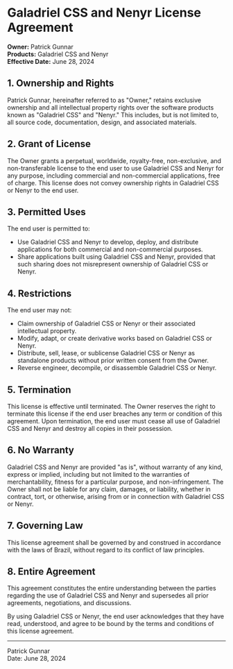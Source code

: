 # Galadriel CSS and Nenyr License Agreement

**Owner:** Patrick Gunnar  
**Products:** Galadriel CSS and Nenyr  
**Effective Date:** June 28, 2024

## 1. Ownership and Rights

Patrick Gunnar, hereinafter referred to as "Owner," retains exclusive ownership and all intellectual property rights over the software products known as "Galadriel CSS" and "Nenyr." This includes, but is not limited to, all source code, documentation, design, and associated materials.

## 2. Grant of License

The Owner grants a perpetual, worldwide, royalty-free, non-exclusive, and non-transferable license to the end user to use Galadriel CSS and Nenyr for any purpose, including commercial and non-commercial applications, free of charge. This license does not convey ownership rights in Galadriel CSS or Nenyr to the end user.

## 3. Permitted Uses

The end user is permitted to:

-   Use Galadriel CSS and Nenyr to develop, deploy, and distribute applications for both commercial and non-commercial purposes.
-   Share applications built using Galadriel CSS and Nenyr, provided that such sharing does not misrepresent ownership of Galadriel CSS or Nenyr.

## 4. Restrictions

The end user may not:

-   Claim ownership of Galadriel CSS or Nenyr or their associated intellectual property.
-   Modify, adapt, or create derivative works based on Galadriel CSS or Nenyr.
-   Distribute, sell, lease, or sublicense Galadriel CSS or Nenyr as standalone products without prior written consent from the Owner.
-   Reverse engineer, decompile, or disassemble Galadriel CSS or Nenyr.

## 5. Termination

This license is effective until terminated. The Owner reserves the right to terminate this license if the end user breaches any term or condition of this agreement. Upon termination, the end user must cease all use of Galadriel CSS and Nenyr and destroy all copies in their possession.

## 6. No Warranty

Galadriel CSS and Nenyr are provided "as is", without warranty of any kind, express or implied, including but not limited to the warranties of merchantability, fitness for a particular purpose, and non-infringement. The Owner shall not be liable for any claim, damages, or liability, whether in contract, tort, or otherwise, arising from or in connection with Galadriel CSS or Nenyr.

## 7. Governing Law

This license agreement shall be governed by and construed in accordance with the laws of Brazil, without regard to its conflict of law principles.

## 8. Entire Agreement

This agreement constitutes the entire understanding between the parties regarding the use of Galadriel CSS and Nenyr and supersedes all prior agreements, negotiations, and discussions.

By using Galadriel CSS or Nenyr, the end user acknowledges that they have read, understood, and agree to be bound by the terms and conditions of this license agreement.

---

Patrick Gunnar  
Date: June 28, 2024
